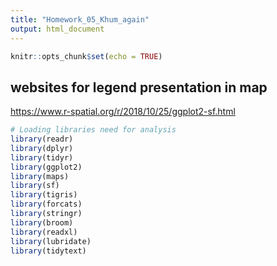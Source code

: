 ```yaml
---
title: "Homework_05_Khum_again"
output: html_document
---
```


```r
knitr::opts_chunk$set(echo = TRUE)
```

## websites for legend presentation in map
<https://www.r-spatial.org/r/2018/10/25/ggplot2-sf.html>

```r
# Loading libraries need for analysis
library(readr)
library(dplyr)
library(tidyr)
library(ggplot2)
library(maps)
library(sf)
library(tigris)
library(forcats)
library(stringr)
library(broom)
library(readxl)
library(lubridate)
library(tidytext)
```

